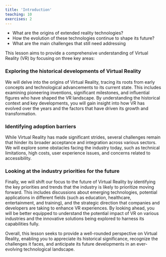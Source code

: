 ```yaml
---
title: 'Introduction'
teaching: 10
exercises: 2
---
```


:::::::::::::::::::::::::::::::::::::: questions 

- What are the origins of extended reality technologies?
- How the evolution of these technologies continue to shape its future?
- What are the main challenges that still need addressing

::::::::::::::::::::::::::::::::::::::::::::::::

This lesson aims to provide a comprehensive understanding of Virtual Reality (VR) by focusing on three key areas:

### Exploring the historical developments of Virtual Reality
We will delve into the origins of Virtual Reality, tracing its roots from early concepts and technological advancements to its current state. This includes examining pioneering inventions, significant milestones, and influential figures who have shaped the VR landscape. By understanding the historical context and key developments, you will gain insight into how VR has evolved over the years and the factors that have driven its growth and transformation.



### Identifying adoption barriers
While Virtual Reality has made significant strides, several challenges remain that hinder its broader acceptance and integration across various sectors. We will explore some obstacles facing the industry today, such as technical limitations, high costs, user experience issues, and concerns related to accessibility. 

### Looking at the industry priorities for the future
Finally, we will shift our focus to the future of Virtual Reality by identifying the key priorities and trends that the industry is likely to prioritize moving forward. 
This includes discussions about emerging technologies, potential applications in different fields (such as education, healthcare, entertainment, and training), and the strategic direction that companies and developers are taking to enhance VR experiences. By looking ahead, you will be better equipped to understand the potential impact of VR on various industries and the innovative solutions being explored to harness its capabilities fully.

Overall, this lesson seeks to provide a well-rounded perspective on Virtual Reality, enabling you to appreciate its historical significance, recognize the challenges it faces, and anticipate its future developments in an ever-evolving technological landscape.

